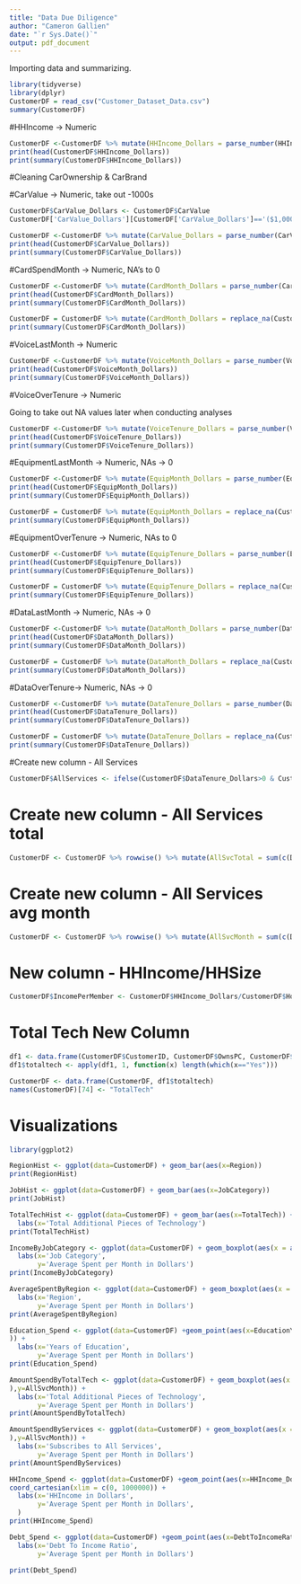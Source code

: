 ---
title: "Data Due Diligence"
author: "Cameron Gallien"
date: "`r Sys.Date()`"
output: pdf_document
---
Importing data and summarizing.

```{r}
library(tidyverse)
library(dplyr)
CustomerDF = read_csv("Customer_Dataset_Data.csv")
summary(CustomerDF)
```
#HHIncome -> Numeric

```{r}
CustomerDF <-CustomerDF %>% mutate(HHIncome_Dollars = parse_number(HHIncome))
print(head(CustomerDF$HHIncome_Dollars))
print(summary(CustomerDF$HHIncome_Dollars))
```
#Cleaning CarOwnership & CarBrand

<!-- CustomerDF$CarOwnership_Clean <- CustomerDF$CarOwnership -->
<!-- CustomerDF$CarOwnership_Clean <- na_if(CustomerDF$CarOwnership_Clean, -1) -->
<!-- CustomerDF$CarBrand_Clean <- CustomerDF$CarBrand -->
<!-- CustomerDF$CarBrand_Clean <- na_if(CustomerDF$CarBrand_Clean, -1) -->

#CarValue -> Numeric, take out -1000s

```{r}
CustomerDF$CarValue_Dollars <- CustomerDF$CarValue
CustomerDF['CarValue_Dollars'][CustomerDF['CarValue_Dollars']=='($1,000.00)'] <- '0'

CustomerDF <-CustomerDF %>% mutate(CarValue_Dollars = parse_number(CarValue_Dollars))
print(head(CustomerDF$CarValue_Dollars))
print(summary(CustomerDF$CarValue_Dollars))
```

#CardSpendMonth -> Numeric, NA's to 0

```{r}
CustomerDF <-CustomerDF %>% mutate(CardMonth_Dollars = parse_number(CardSpendMonth))
print(head(CustomerDF$CardMonth_Dollars))
print(summary(CustomerDF$CardMonth_Dollars))
```

```{r}
CustomerDF = CustomerDF %>% mutate(CardMonth_Dollars = replace_na(CustomerDF$CardMonth_Dollars,replace=0))
print(summary(CustomerDF$CardMonth_Dollars))
```

#VoiceLastMonth -> Numeric

```{r}
CustomerDF <-CustomerDF %>% mutate(VoiceMonth_Dollars = parse_number(VoiceLastMonth))
print(head(CustomerDF$VoiceMonth_Dollars))
print(summary(CustomerDF$VoiceMonth_Dollars))
```

#VoiceOverTenure -> Numeric

Going to take out NA values later when conducting analyses

```{r}
CustomerDF <-CustomerDF %>% mutate(VoiceTenure_Dollars = parse_number(VoiceOverTenure))
print(head(CustomerDF$VoiceTenure_Dollars))
print(summary(CustomerDF$VoiceTenure_Dollars))
```

#EquipmentLastMonth -> Numeric, NAs -> 0

```{r}
CustomerDF <-CustomerDF %>% mutate(EquipMonth_Dollars = parse_number(EquipmentLastMonth))
print(head(CustomerDF$EquipMonth_Dollars))
print(summary(CustomerDF$EquipMonth_Dollars))
```
```{r}
CustomerDF = CustomerDF %>% mutate(EquipMonth_Dollars = replace_na(CustomerDF$EquipMonth_Dollars,replace=0))
print(summary(CustomerDF$EquipMonth_Dollars))
```

#EquipmentOverTenure -> Numeric, NAs to 0

```{r}
CustomerDF <-CustomerDF %>% mutate(EquipTenure_Dollars = parse_number(EquipmentOverTenure))
print(head(CustomerDF$EquipTenure_Dollars))
print(summary(CustomerDF$EquipTenure_Dollars))
```
```{r}
CustomerDF = CustomerDF %>% mutate(EquipTenure_Dollars = replace_na(CustomerDF$EquipTenure_Dollars,replace=0))
print(summary(CustomerDF$EquipTenure_Dollars))
```

#DataLastMonth -> Numeric, NAs -> 0

```{r}
CustomerDF <-CustomerDF %>% mutate(DataMonth_Dollars = parse_number(DataLastMonth))
print(head(CustomerDF$DataMonth_Dollars))
print(summary(CustomerDF$DataMonth_Dollars))
```

```{r}
CustomerDF = CustomerDF %>% mutate(DataMonth_Dollars = replace_na(CustomerDF$DataMonth_Dollars,replace=0))
print(summary(CustomerDF$DataMonth_Dollars))
```

#DataOverTenure-> Numeric, NAs -> 0

```{r}
CustomerDF <-CustomerDF %>% mutate(DataTenure_Dollars = parse_number(DataOverTenure))
print(head(CustomerDF$DataTenure_Dollars))
print(summary(CustomerDF$DataTenure_Dollars))
```

```{r}
CustomerDF = CustomerDF %>% mutate(DataTenure_Dollars = replace_na(CustomerDF$DataTenure_Dollars,replace=0))
print(summary(CustomerDF$DataTenure_Dollars))
```

<!-- 
<!-- CustomerDF$Internet_Cleaned <-CustomerDF$Internet -->
<!-- CustomerDF$Internet_Cleaned <- replace(CustomerDF$Internet_Cleaned, CustomerDF$Internet_Cleaned=="2", NA) -->
<!-- CustomerDF$Internet_Cleaned <- replace(CustomerDF$Internet_Cleaned, CustomerDF$Internet_Cleaned=="3", NA) -->
<!-- CustomerDF$Internet_Cleaned <- replace(CustomerDF$Internet_Cleaned, CustomerDF$Internet_Cleaned=="4", NA) -->

#Create new column - All Services

```{r}
CustomerDF$AllServices <- ifelse(CustomerDF$DataTenure_Dollars>0 & CustomerDF$VoiceTenure_Dollars>0 & CustomerDF$EquipTenure_Dollars>0,TRUE, FALSE)
```

# Create new column - All Services total

```{r}
CustomerDF <- CustomerDF %>% rowwise() %>% mutate(AllSvcTotal = sum(c(DataTenure_Dollars, VoiceTenure_Dollars, EquipTenure_Dollars)))

```
# Create new column - All Services avg month

```{r}
CustomerDF <- CustomerDF %>% rowwise() %>% mutate(AllSvcMonth = sum(c(DataTenure_Dollars, VoiceTenure_Dollars, EquipTenure_Dollars)/PhoneCoTenure))

```
# New column - HHIncome/HHSize
```{r}
CustomerDF$IncomePerMember <- CustomerDF$HHIncome_Dollars/CustomerDF$HouseholdSize
```
# Total Tech New Column
```{r}
df1 <- data.frame(CustomerDF$CustomerID, CustomerDF$OwnsPC, CustomerDF$OwnsMobileDevice, CustomerDF$OwnsGameSystem, CustomerDF$OwnsFax)
df1$totaltech <- apply(df1, 1, function(x) length(which(x=="Yes")))

CustomerDF <- data.frame(CustomerDF, df1$totaltech)
names(CustomerDF)[74] <- "TotalTech"
```


# Visualizations

```{r}
library(ggplot2)
```

```{r}
RegionHist <- ggplot(data=CustomerDF) + geom_bar(aes(x=Region))
print(RegionHist)
```
```{r}
JobHist <- ggplot(data=CustomerDF) + geom_bar(aes(x=JobCategory))
print(JobHist)
```

```{r}
TotalTechHist <- ggplot(data=CustomerDF) + geom_bar(aes(x=TotalTech)) +
  labs(x='Total Additional Pieces of Technology')
print(TotalTechHist)
```

```{r}
IncomeByJobCategory <- ggplot(data=CustomerDF) + geom_boxplot(aes(x = as.factor(JobCategory),y=AllSvcMonth)) + 
  labs(x='Job Category',
       y='Average Spent per Month in Dollars')
print(IncomeByJobCategory)

```

```{r}
AverageSpentByRegion <- ggplot(data=CustomerDF) + geom_boxplot(aes(x = as.factor(Region),y=AllSvcMonth)) +
  labs(x='Region',
       y='Average Spent per Month in Dollars')
print(AverageSpentByRegion)

```

```{r}
Education_Spend <- ggplot(data=CustomerDF) +geom_point(aes(x=EducationYears,y=AllSvcMonth
)) +
  labs(x='Years of Education',
       y='Average Spent per Month in Dollars')
print(Education_Spend)
```

```{r}
AmountSpendByTotalTech <- ggplot(data=CustomerDF) + geom_boxplot(aes(x = as.factor(TotalTech
),y=AllSvcMonth)) +
  labs(x='Total Additional Pieces of Technology',
       y='Average Spent per Month in Dollars')
print(AmountSpendByTotalTech)
```

```{r}
AmountSpendByServices <- ggplot(data=CustomerDF) + geom_boxplot(aes(x = as.factor(AllServices
),y=AllSvcMonth)) +
  labs(x='Subscribes to All Services',
       y='Average Spent per Month in Dollars')
print(AmountSpendByServices)
```
```{r}
HHIncome_Spend <- ggplot(data=CustomerDF) +geom_point(aes(x=HHIncome_Dollars,y=AllSvcMonth)) +
coord_cartesian(xlim = c(0, 1000000)) +
  labs(x='HHIncome in Dollars',
       y='Average Spent per Month in Dollars',
  )
print(HHIncome_Spend)
```

```{r}
Debt_Spend <- ggplot(data=CustomerDF) +geom_point(aes(x=DebtToIncomeRatio,y=AllSvcMonth)) +
  labs(x='Debt To Income Ratio',
       y='Average Spent per Month in Dollars')

print(Debt_Spend)
```



